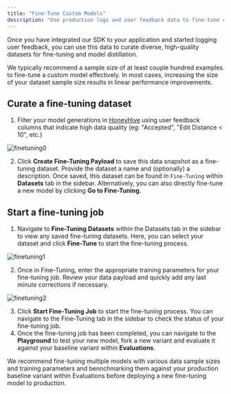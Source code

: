 ```yaml
---
title: "Fine-Tune Custom Models"
description: "Use production logs and user feedback data to fine-tune custom models."
---
```


Once you have integrated our SDK to your application and started logging user feedback, you can use this data to curate diverse, high-quality datasets for fine-tuning and model distillation.

<Note>We typically recommend a sample size of at least couple hundred examples to fine-tune a custom model effectively. In most cases, increasing the size of your dataset sample size results in linear performance improvements.</Note>

## Curate a fine-tuning dataset

1. Filter your model generations in [HoneyHive](https://app.honeyhive.ai/datasets/generations) using user feedback columns that indicate high data quality (eg: "Accepted", "Edit Distance < 10", etc.)

![finetuning0](/images/finetuning0.png)

2. Click **Create Fine-Tuning Payload** to save this data snapshot as a fine-tuning dataset. Provide the dataset a name and (optionally) a description. Once saved, this dataset can be found in `Fine-Tuning` within **Datasets** tab in the sidebar. Alternatively, you can also directly fine-tune a new model by clicking **Go to Fine-Tuning**.

## Start a fine-tuning job

1. Navigate to **Fine-Tuning Datasets** within the Datasets tab in the sidebar to view any saved fine-tuning datasets. Here, you can select your dataset and click **Fine-Tune** to start the fine-tuning process.

![finetuning1](/images/finetuning1.png)

2. Once in Fine-Tuning, enter the appropriate training parameters for your fine-tuning job. Review your data payload and quickly add any last minute corrections if necessary.

![finetuning2](/images/finetuning2.png)

3. Click **Start Fine-Tuning Job** to start the fine-tuning process. You can navigate to the Fine-Tuning tab in the sidebar to check the status of your fine-tuning job.
4. Once the fine-tuning job has been completed, you can navigate to the **Playground** to test your new model, fork a new variant and evaluate it against your baseline variant within **Evaluations**.

<Tip>We recommend fine-tuning multiple models with various data sample sizes and training parameters and bennchmarking them against your production baseline variant within Evaluations before deploying a new fine-tuning model to production.</Tip>